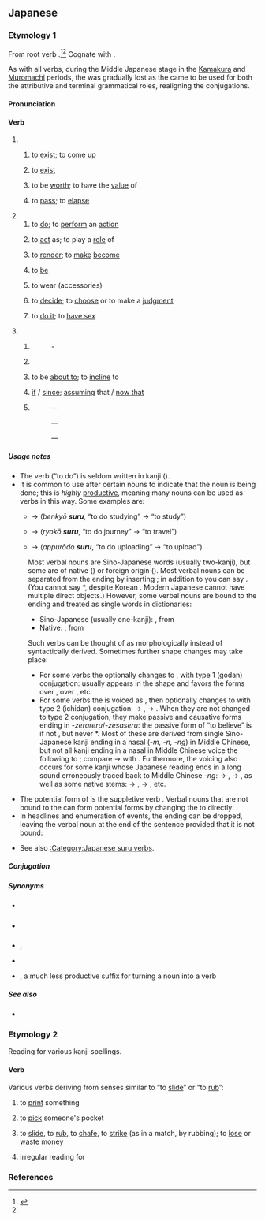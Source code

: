 {{also|ずる}}
==Japanese==

===Etymology 1===
{{ja-kanjitab|alt=為る}}

From {{inh|ja|ojp|-}} root verb {{m|ja|す|tr=su||to do}}.<ref name="KDJ2">{{R:Nihon Kokugo Daijiten 2|為}}</ref><ref name="DJR"/> Cognate with {{cog|ryu|すん|tr=sun}}.

As with all verbs, during the Middle Japanese stage in the [[w:Kamakura period|Kamakura]] and [[w:Muromachi period|Muromachi]] periods, the {{m|ja|終止形|tr=shūshikei||terminal or sentence-ending form}} was gradually lost as the {{m|ja|連体形|tr=rentaikei||attributive form}} came to be used for both the attributive and terminal grammatical roles, realigning the conjugations.

====Pronunciation====
{{ja-pron|する|acc=0|acc_ref=DJR,NHK}}
{{ja-ojad}}

====Verb====
{{ja-verb|type=suru|tr=both}}

# {{lb|ja|intransitive}}
## {{q|of inanimate objects}} to [[exist]]; to [[come up]]
##: {{ja-usex|稲%光が'''する'''|いな%びかり が '''する'''|Lightning '''occurred'''.}}
##: {{ja-usex|におい が '''する'''|'''There is''' a smell.}}
## {{q|of a specified state; of a specified quality}} to [[exist]] {{q|in someone or something}}
##: {{ja-usex|がっしり'''した'''骨%組み|がっしり '''した''' ほね%ぐみ|a rigid structure}}
## to be [[worth]]; to have the [[value]] of
##: {{ja-usex|五%億%円も'''する'''絵|ご%おく% えん も '''する''' え|a painting '''worth''' 500 million yen}}
## {{q|of time}} to [[pass]]; to [[elapse]]
##: {{ja-usex|一%年も'''すれば'''忘れるだろう|いち%ねん も '''すれば''' わすれる だろう|It will be forgotten '''after''' one year.}}
# {{lb|ja|transitive}}
## to [[do]]; to [[perform]] an [[action]]
##: {{ja-usex|何を'''して'''いますか。|なに を '''して''' います か。|What are you '''doing'''?}}
## to [[act]] as; to play a [[role]] of
##: {{ja-usex|私が司%会を'''する'''|わたし が し%かい を '''する'''|I '''am''' the anchorman.}}
## to [[render]]; to [[make]] [[become]] {{q|used as the suppletive causative form of {{ja-r|なる}}}}
##: {{n-g|Usually "A {{ja-l|を}} B {{ja-l|に}} / {{ja-l|と}} + {{lang|ja|する}} ", to make A become B.}}
##: {{ja-usex|息%子を先%生に'''する'''|むす%こ を せん%せい に '''する'''|He is training his son to '''become''' a teacher.}}
##: {{ja-usex|一%人に'''しないで'''|ひと%り に '''しないで'''|please don't leave me alone}}
##: {{ja-usex|部%屋を綺%麗に'''する'''|へ%や を き%れい に '''する'''|to clean up one's room}}
## {{q|to be in a specified state; to have a specified quality}} to [[be]]
##: {{ja-usex|怖い目つきを'''する'''|こわい めつき を '''する'''|to '''have''' an intimidating glare}}
##: {{ja-usex|いい子に'''しなさい'''ね|いい こ に '''しなさい''' ね|'''Be''' a good boy.}}
## to wear (accessories)
##: {{ja-usex|ネクタイを'''する'''。|ネクタイ を '''する'''。|I '''wear''' a necktie.}}
## to [[decide]]; to [[choose]] or to make a [[judgment]]
##: {{ja-usex|まあ、これでよしと'''しよう'''|まあ、これ で よし と '''しよう'''|Alright, let's '''go with''' that.}}
##: {{ja-usex|出%場を取りやめに'''する'''|しゅつ%じょう を とりやめ に '''する'''|I '''decided''' to quit the competition.}}
## {{lb|ja|informal}} to [[do it]]; to [[have sex]]
#: {{synonyms|ja|Thesaurus:性交する}}
# {{lb|ja|auxiliary}}
## {{n-g|"Adverb + {{lang|ja|する}}", forming predicates or attributives from adverbs.}}
##: {{ja-r|いらいら||(''adverb'') irritated}} - {{ja-r|いらいら'''する'''[[気%持ち]]|いらいら '''する''' き%もち|feeling of irritation}}
## {{n-g|"Verbal noun + emphatic particle (e.g. {{ja-l|は}}, {{ja-l|も}}, {{ja-l|こそ}}, {{ja-l|さえ}}) + {{lang|ja|する}} ", emphasizing the verb.}}
##: {{ja-usex|雪は降りは'''した'''が積もらなかった|ゆき は ふり は '''した''' が つもらなかった|It did snow, but the snow did not pile up.}}
## {{n-g|"Volitional form of verb + {{ja-l|と}} + {{lang|ja|する}}":}} to be [[about to]]; to [[incline]] to
##: {{ja-usex|日が沈もうと'''して'''いる|ひ が しずもう と '''して''' いる|The sun is '''about''' to set.}}
## {{n-g|"{{ja-l|に}} / {{ja-l|と}} + {{lang|ja|する}}", to give a condition or standpoint, either real or hypothetical:}} [[if]] / [[since]]; [[assume|assuming]] that / [[now that]]
##: {{ja-usex|習%作と'''すれば'''上%々の出%来だ|しゅう%さく と '''すれば''' じょう%じょう の で%き だ|It is of a considerably good quality as for a practice writing.}}
##: {{ja-usex|親と'''して'''は心%配するのは当%然だ|おや と '''して''' は しん%ぱい する の は とう%ぜん だ|It's inevitable to worry about that '''if''' you were the parent.}}
##: {{ja-usex|どんなに急いだに'''して'''も間に合わなかっただろう|どんな に いそいだ に '''して''' も ま に あわなかった だろう|It would never have been done in time no matter how hard we had worked.}}
## {{lb|ja|humble}} {{n-g|"{{ja-r|linkto=御|rom=-|御/御|お/ご}} + verbal noun + {{lang|ja|する}}", a humble form of the verb.}}
##: {{ant|ja|なる}}
##: {{syn|ja|致す}}
##: {{ja-r|届ける|とどける|to deliver}} — {{ja-r|linkto=|お届け'''する'''|お-とどけ '''する'''|to deliver|pos=humble}}
##: {{ja-r|伴|とも|company}} — {{ja-r|linkto=|お伴'''します'''|お-とも '''します'''|to accompany|pos=humble}}
##: {{ja-r|案%内する|あん%ない する|to guide}} — {{ja-r|linkto=|ご案%内'''します'''|ご-あん%ない '''します'''|to guide|pos=humble}}

=====Usage notes=====
* The verb {{lang|ja|する}} (“to do”) is seldom written in kanji ({{ja-l|為る}}).
* It is common to use {{lang|ja|する}} after certain nouns to indicate that the noun is being done; this is ''highly'' [[productive]], meaning many nouns can be used as verbs in this way. Some examples are:
** {{m|ja|勉強|tr=benkyō||studying}} → {{lang|ja|勉強'''する'''}} (''benkyō '''suru''''', “to do studying” → “to study”)
** {{m|ja|旅行|tr=ryokō||journey}} → {{lang|ja|旅行'''する'''}} (''ryokō '''suru''''', “to do journey” → “to travel”)
** {{m|ja|アップロード|tr=appurōdo||upload}} → {{lang|ja|アップロード'''する'''}} (''appurōdo '''suru''''', “to do uploading” → “to upload”)
: Most verbal nouns are Sino-Japanese words (usually two-kanji), but some are of native ({{m|ja|和語|tr=wago}}) or foreign origin ({{m|ja|外来語|tr=gairaigo}}). Most verbal nouns can be separated from the ending {{m|ja|する|tr=suru}} by inserting {{m|ja|を|tr=o|pos=object particle}}; in addition to {{m|ja|[[日本語]]を[[勉強]]する|tr=Nihongo o benkyō suru|t=to study Japanese}} you can say {{m|ja|[[日本語]]の[[勉強]]をする|tr=Nihongo no benkyō o suru|t=to do the studying of Japanese}}. (You cannot say *{{m|ja|[[日本語]]を[[勉強]]をする|tr=Nihongo o benkyō o suru|lit=to [do studying]<sub>verb</sub> Japanese}}, despite Korean {{m|ko|^[[일본어]][[-를]] [[공부]][[-를]] [[하다]]}}. Modern Japanese cannot have multiple direct objects.) However, some verbal nouns are bound to the ending {{m|ja|する|tr=suru}} and treated as single words in dictionaries:
:* Sino-Japanese (usually one-kanji): {{m|ja|関する|tr=kansuru|t=to [[concern]]}}, from {{m|ja|関|tr=kan|t=[[relation]], [[connection]]}}
:* Native: {{m|ja|私する|tr=watakushisuru|t=to [[appropriate]], to [[privatize]]}}, from {{m|ja|私|tr=watakushi|t=[[private]] [[matter]]}}
:Such verbs can be thought of as morphologically instead of syntactically derived. Sometimes further shape changes may take place:
:* For some verbs the {{m|ja|する|tr=suru}} optionally changes to {{m|ja|す|tr=su}}, with type 1 (godan) conjugation: {{m|ja|訳する|tr=yakusuru|t=to [[translate]]}} usually appears in the shape {{m|ja|訳す|tr=yakusu}} and favors the forms {{m|ja|訳さない|tr=yakusanai}} over {{m|ja|訳しない|tr=yakushinai}}, {{m|ja|訳そう|tr=yakusō}} over {{m|ja|訳しよう|tr=yakushiyō}}, etc.
:* For some verbs the {{m|ja|する|tr=suru}} is voiced as {{m|ja|ずる|tr=zuru}}, then optionally changes to {{m|ja|じる|tr=jiru}} with type 2 (ichidan) conjugation: {{m|ja|感ずる|tr=kanzuru}} → {{m|ja|感じる|tr=kanjiru|t=to [[feel]]}}, {{m|ja|信ずる|tr=shinzuru}} → {{m|ja|信じる|tr=shinjiru|t=to [[believe]]}}. When they are not changed to type 2 conjugation, they make passive and causative forms ending in ''-zerareru''/''-zesaseru'': the passive form of “to believe” is {{m|ja|信ぜられる|tr=shinzerareru}} if not {{m|ja|信じられる|tr=shinjirareru}}, but never *{{m|ja|[[信]][[される|ざれる]]|tr=shinzareru}}. Most of these are derived from single Sino-Japanese kanji ending in a nasal (''-m, -n, -ng'') in Middle Chinese, but not all kanji ending in a nasal in Middle Chinese voice the following {{m|ja|する|tr=suru}} to {{m|ja|ずる|tr=zuru}}; compare {{m|ja|感ずる|tr=kanzuru}} → {{m|ja|感じる|tr=kanjiru|t=to [[feel]]}} with {{m|ja|関する|tr=kansuru|t=to [[concern]]}}. Furthermore, the voicing also occurs for some kanji whose Japanese reading ends in a long sound erroneously traced back to Middle Chinese ''-ng'': {{m|ja|報ずる|tr=hōzuru}} → {{m|ja|報じる|tr=hōjiru|t=to [[report]]}}, {{m|ja|投ずる|tr=tōzuru}} → {{m|ja|投じる|tr=tōjiru|t=to [[throw]]}}, as well as some native stems: {{m|ja|重んずる|tr=omonzuru}} → {{m|ja|重んじる|tr=omonjiru|t=to [[hold]] in [[high]] [[esteem]]}}, {{m|ja|甘んずる|tr=amanzuru}} → {{m|ja|甘んじる|tr=amanjiru|t=to [[content]] oneself with}}, etc.
<!-- TODO: kanji ending in a sokuon + suru, like 罰する and 察する, also favor ～せられる over ～される. -->
* The potential form of {{m|ja|する|tr=suru}} is the suppletive verb {{m|ja|できる|tr=dekiru}}. Verbal nouns that are not bound to the {{m|ja|する|tr=suru}} can form potential forms by changing the {{m|ja|する|tr=suru}} to {{m|ja|できる|tr=dekiru}} directly: {{m|ja|[[理解]][[できる]]|tr=rikai dekiru|t=to be able to understand}}.
* In headlines and enumeration of events, the ending {{m|ja|する|tr=suru}} can be dropped, leaving the verbal noun at the end of the sentence provided that it is not bound:
*: {{ja-usex-inline|午%後%２%時に'''到%着'''。|^ご%ご %に%じ に '''とう%ちゃく'''。|Arrived at 2 PM.|ref=[http://cjn-koga.life.coocan.jp/index.html]}}

* See also [[:Category:Japanese suru verbs]].

=====Conjugation=====
{{ja-verbconj-auto|lemma=|kana=
|imperfective=さ・し・せ*
|continuative=し
|terminal=する
|attributive=する
|hypothetical=すれ
|imperative=[[せよ]]|imp1_note=¹
|imperative2=[[しろ]]|imp2_note=²
|passive=される
|causative=[[させる]]<br>さす
|potential=[[できる]]
|volitional=しよう
|negative=しない
|negative_continuative=せず
|formal=します
|perfective=した
|conjunctive=して
|hypothetical_conditional=すれば
|notes=<small>* The ''sa-'' imperfective occurs in Kansai dialect and in certain set phrases, and forms the base of the passive and causative conjugations ''sareru'', ''saseru'', and ''sasu''. The ''se-'' imperfective occurs in Classical Japanese and in other set phrases, and forms the base of the negative continuative conjugation ''sezu''. The ''shi-'' imperfective is most common in Tokyo-standard everyday modern Japanese for forming the base of the negative conjugation ''shinai''.</small>
¹ <small>Written imperative</small>
² <small>Spoken imperative</small>
}}
{{ja-conj-bungo||irreg-s}}

=====Synonyms=====
* {{sense|to do}} {{ja-r|致す|いたす}} {{qualifier|humble}}
* {{sense|to do}} {{ja-r|やる}} {{qualifier|colloquial}}
* {{sense|to do}} {{ja-r|成す|なす|rom=-}}, {{ja-r|為す|なす}} {{qualifier|somewhat archaic, usage is more limited}}
* {{sense|to do}} {{ja-r|行う|おこなう|to carry out}}
* {{sense|used to make a verb}} {{ja-r|linkto=る|〜る|rom=-ru}}, a much less productive suffix for turning a noun into a verb

=====See also=====
* {{ja-r|す}}

===Etymology 2===
Reading for various kanji spellings.

====Verb====
{{ja-verb}}

Various verbs deriving from senses similar to “to [[slide]]” or “to [[rub]]”:

# {{ja-def|刷る|摺る}} to [[print]] something {{qualifier|from the way the paper would be placed on the printing block and '''rubbed'''}}
# {{ja-def|掏る}} to [[pick]] someone's pocket {{qualifier|possibly from the way a pickpocket must '''slide''' along unnoticed;<ref name="KDJ"/> compare English {{m|en|slick}}}}
# {{ja-def|擦る|摩る|磨る|擂る}} to [[slide]], to [[rub]], to [[chafe]], to [[strike]] (as in a match, by rubbing); to [[lose]] or [[waste]] money
# {{ja-def|剃る}} irregular reading for {{m|ja|剃る|tr=soru||to shave}}

===References===
<references/>

{{cln|ja|suppletive verbs}}
